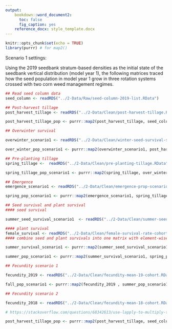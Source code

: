 ```yaml
---
output:
    bookdown::word_document2:
      toc: false
      fig_caption: yes
    reference_docx: style_template.docx
---
```


```r
knitr::opts_chunk$set(echo = TRUE)
library(purrr) # for map2()
```

Scenario 1 settings:

Using the 2019 seedbank stratum-based densities as the initial state of the seedbank vertical distribution (model year 1), the following matrices traced how the seed population in model year 1 grow in three rotation systems crossed with two corn weed management regimes. 

```r
## Read seed column data  
seed_column <- readRDS("../2-Data/Raw/seed-column-2019-list.RData")

```

```r
## Post-harvest tillage
post_harvest_tillage <- readRDS("../2-Data/Clean/post-harvest-tillage.RData")

post_harvest_tillage_pop <- purrr::map2(post_harvest_tillage, seed_column, `%*%`)
```

```r
## Overwinter survival 

overwinter_scenario1 <- readRDS("../2-Data/Clean/winter-seed-survival-scenario1.RData")

over_winter_pop_scenario1 <- purrr::map2(overwinter_scenario1, post_harvest_tillage_pop, `%*%`)
```

```r
## Pre-planting tillage 
spring_tillage <-  readRDS("../2-Data/Clean/pre-planting-tillage.RData")

spring_tillage_pop_scenario1 <- purrr::map2(spring_tillage, over_winter_pop_scenario1, `%*%`)
```

```r
## Emergence 
emergence_scenario1 <- readRDS("../2-Data/Clean/emergence-prop-scenario1.RData")

spring_pop_scenario1 <- purrr::map2(emergence_scenario1, spring_tillage_pop_scenario1, `%*%`)
```

```r
## Seed survival and plant survival 
#### seed survival 

summer_seed_survival_scenario1  <- readRDS("../2-Data/Clean/summer-seed-survival-scenario1.RData")

#### plant survival
female_survival <- readRDS("../2-Data/Clean/female-survival-rate-cohort-equal.RData")
#### combine seed and plant survivals into one matrix with element-wise multiplication 

summer_survival_scenario1 <- purrr::map2(summer_seed_survival_scenario1 , female_survival, `*`)

summer_pop_scenario1 <- purrr::map2(summer_survival_scenario1, spring_pop_scenario1, `%*%`)
```

```r
## Fecundity scenario 1

fecundity_2019 <- readRDS("../2-Data/Clean/fecundity-mean-19-cohort.RData")

fall_pop_scenario1 <- purrr::map2(fecundity_2019 , summer_pop_scenario1 , `%*%`)
```


```r
## Fecundity scenario 2

fecundity_2018 <- readRDS("../2-Data/Clean/fecundity-mean-18-cohort.RData")
```



```r
# https://stackoverflow.com/questions/68342613/use-lapply-to-multiply-two-lists-of-matrices-in-r

post_harvest_tillage_pop <- purrr::map2(post_harvest_tillage, seed_column, `%*%`)
```

```r
```